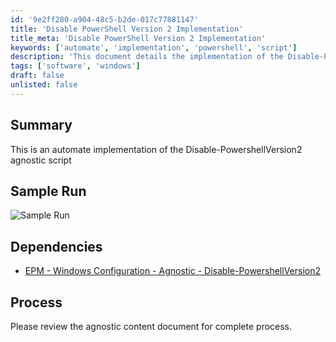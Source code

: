 ```yaml
---
id: '9e2ff280-a904-48c5-b2de-017c77881147'
title: 'Disable PowerShell Version 2 Implementation'
title_meta: 'Disable PowerShell Version 2 Implementation'
keywords: ['automate', 'implementation', 'powershell', 'script']
description: 'This document details the implementation of the Disable-PowershellVersion2 agnostic script within ConnectWise Automate, including sample runs and dependencies.'
tags: ['software', 'windows']
draft: false
unlisted: false
---
```

## Summary

This is an automate implementation of the Disable-PowershellVersion2 agnostic script

## Sample Run

![Sample Run](../../../static/img/Powershell-V2---Disable/image_1.png)

## Dependencies

- [EPM - Windows Configuration - Agnostic - Disable-PowershellVersion2](https://proval.itglue.com/DOC-5078775-11134107)

## Process

Please review the agnostic content document for complete process.











